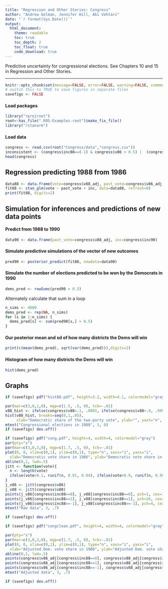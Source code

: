 ```yaml
---
title: "Regression and Other Stories: Congress"
author: "Andrew Gelman, Jennifer Hill, Aki Vehtari"
date: "`r format(Sys.Date())`"
output:
  html_document:
    theme: readable
    toc: true
    toc_depth: 2
    toc_float: true
    code_download: true
---
```

Predictive uncertainty for congressional elections. See Chapters 10
and 15 in Regression and Other Stories.

-------------


```r
knitr::opts_chunk$set(message=FALSE, error=FALSE, warning=FALSE, comment=NA)
# switch this to TRUE to save figures in separate files
savefigs <- FALSE
```

#### Load packages

```r
library("rprojroot")
root<-has_file(".ROS-Examples-root")$make_fix_file()
library("rstanarm")
```

#### Load data

```r
congress <- read.csv(root("Congress/data","congress.csv"))
inconsistent <- (congress$inc88==(-1) & congress$v86 > 0.5) |  (congress$inc88==1 & congress$v86 < 0.5)
head(congress)
```

## Regression predicting 1988 from 1986

```r
data88 <- data.frame(vote=congress$v88_adj, past_vote=congress$v86_adj, inc=congress$inc88)
fit88 <- stan_glm(vote ~ past_vote + inc, data=data88, refresh=0)
print(fit88, digits=2)
```

## Simulation for inferences and predictions of new data points
#### Predict from 1988 to 1990

```r
data90 <- data.frame(past_vote=congress$v88_adj, inc=congress$inc90)
```

#### Simulate predictive simulations of the vector of new outcomes

```r
pred90 <- posterior_predict(fit88, newdata=data90)
```

#### Simulate the number of elections predicted to be won by the Democrats in 1990

```r
dems_pred <- rowSums(pred90 > 0.5)
```

Alternately calculate that sum in a loop

```r
n_sims <- 4000
dems_pred <- rep(NA, n_sims)
for (s in 1:n_sims) {
  dems_pred[s] <- sum(pred90[s,] > 0.5)
}
```

#### Our posterior mean and sd of how many districts the Dems will win

```r
print(c(mean(dems_pred), sqrt(var(dems_pred))),digits=2)
```

#### Histogram of how many districts the Dems will win

```r
hist(dems_pred)
```

## Graphs

```r
if (savefigs) pdf("hist88.pdf", height=3.2, width=4.1, colormodel="gray")
```
```r
par(mar=c(3,0,1,0), mgp=c(1.5, .5, 0), tck=-.01)
v88_hist <- ifelse(congress$v88<.1, .0001, ifelse(congress$v88>.9, .9999, congress$v88))
hist(v88_hist, breaks=seq(0,1,.05),
     xlab="Democratic share of the two-party vote", ylab="", yaxt="n", main="")
mtext("Congressional elections in 1988", 3, 0)
if (savefigs) dev.off()

if (savefigs) pdf("cong.pdf", height=4, width=4, colormodel="gray")
par(pty="s")
par(mar=c(3,0,3,0), mgp=c(1.7, .5, 0), tck=-.01)
plot(0, 0, xlim=c(0,1), ylim=c(0,1), type="n", xaxs="i", yaxs="i",
  xlab="Democratic vote share in 1986", ylab="Democratic vote share in 1988")
abline(0,1, lwd=.5)
jitt <- function(vote){
  n <- length(vote)
  ifelse(vote<0.1, runif(n, 0.01, 0.04), ifelse(vote>0.9, runif(n, 0.96, 0.99), vote))
}
j_v86 <- jitt(congress$v86)
j_v88 <- jitt(congress$v88)
points(j_v86[congress$inc88==0], j_v88[congress$inc88==0], pch=1, cex=1)
points(j_v86[congress$inc88==1], j_v88[congress$inc88==1], pch=16, cex=.8)
points(j_v86[congress$inc88==-1], j_v88[congress$inc88==-1], pch=4, cex=.8)
mtext("Raw data", 3, .7)
```
```r
if (savefigs) dev.off()

```
```r
if (savefigs) pdf("congclean.pdf", height=4, width=4, colormodel="gray")
```
```r
par(pty="s")
par(mar=c(3,0,3,0), mgp=c(1.7, .5, 0), tck=-.01)
plot(0, 0, xlim=c(0,1), ylim=c(0,1), type="n", xaxs="i", yaxs="i",
  xlab="Adjusted Dem. vote share in 1986", ylab="Adjusted Dem. vote share in 1988")
abline(0,1, lwd=.5)
points(congress$v86_adj[congress$inc88==0], congress$v88_adj[congress$inc88==0], pch=1, cex=1)
points(congress$v86_adj[congress$inc88==1], congress$v88_adj[congress$inc88==1], pch=16, cex=.8)
points(congress$v86_adj[congress$inc88==-1], congress$v88_adj[congress$inc88==-1], pch=4, cex=.8)
mtext("Adjusted data", 3, .7)
```
```r
if (savefigs) dev.off()
```

